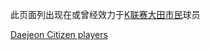{{Catnav|頁面分類|...|韩国體育|韩国足球|效力韩国俱乐部的球员}}
{{Catnav|頁面分類|...|各國足球|韩国足球|效力韩国俱乐部的球员}}

此页面列出现在或曾经效力于[[K联赛|K联赛]][[大田市民|大田市民]]球员
{{Commonscat|Players of Daejeon Citizen}}

[[Category:效力韩国俱乐部的球员|Daejeon Citizen players]]